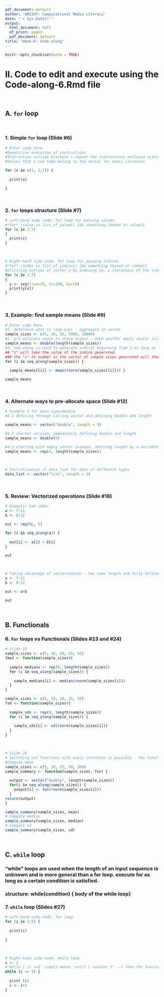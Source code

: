 ```yaml
---
pdf_document: default
author: 'NM2207: Computational Media Literacy'
date: "`r Sys.Date()`"
output:
  html_document: null
  df_print: paged
  pdf_document: default
title: "Week-6: Code-along"
---
```


```r
knitr::opts_chunk$set(echo = TRUE)
```

# II. Code to edit and execute using the Code-along-6.Rmd file 
<br>

## A. `for` loop
<br>

### 1. Simple `for` loop (Slide #6)

```r
# Enter code here
#Repetitive execution of instructions 
#Instruction outside brackets = repeat the instructions enclosed within the brackets *for*
#Values that x can take belong to the vector for every iteration

for (x in c(1, 2,7)) {
  
  print(x)

}
```
<br>

### 2. `for` loops structure (Slide #7)

```r
# Left-hand side code: for loop for passing values
#*for* (value in list_of_values) {do something (based on value)}
for (x in 1:7)
{
  print(x)
}

```
<br>
```r
# Right-hand side code: for loop for passing indices
#*for* (index in list_of_indices) {do something (based on index)}
#eliciting entries of vector y by indexing ie. x iterations of the index seq y
for (x in 1:7)
{
  y <- seq(from=10, to=100, by=10)
  print(y[x])
}
```
<br>

### 3. Example: find sample means (Slide #9)

```r
# Enter code here
#1. determine what to loop over - aggregate in vector
sample_sizes <- c(5, 10, 20, 5000, 10000)
#2. pre-allocate space to store output - need another empty vector initialized to hold vector that is same length as sample_sizes vector [since ratio of sample : mean is 1:1]
sample_means <- double(length(sample_sizes))
#3. seq_along is used to generate indices beginning from 1 as long as the length of the vector. 
## "i" will take the value of the indice generated.
### the "i"-th number in the vector of sample sizes generated will then be passed through the function to get its sample mean and be stored in the sample mean vector
for (i in seq_along(sample_sizes)) {
  
  sample_means[[i]] <- mean(rnorm(sample_sizes[[i]])) }

sample_means

```
<br>

### 4. Alternate ways to pre-allocate space (Slide #12)

```r
# Example 3 for data_type=double
#4.1 defining through calling vector and defining double and length 

sample_means <- vector("double", length = 5)

#4.2 shorter version, immediately defining double and length
sample_means <- double(5)

#4.3 starting with empty vector instead, defining length by a variable
sample_means <- rep(0, length(sample_sizes))

```
<br>

```r
# Initialisation of data_list for data of different types
data_list <- vector("list", length = 5)
```
<br>

### 5. Review: Vectorized operations (Slide #18)

```r
# Example: bad idea!
a <- 7:11
b <- 8:12

out <- rep(0L, 5)

for (i in seq_along(a)) {
  
  out[i] <- a[i] + b[i]
}

out

```
<br>

```r
# Taking advantage of vectorization - two same length and fully defined vectors
a <- 7:11
b <- 8:12

out <- a+b

out
```
<br>

## B. Functionals

### 6. `for` loops vs Functionals (Slides #23 and #24)

```r
# Slide 23
sample_sizes <- c(5, 10, 20, 25, 50)
fmed <- function(sample_sizes){
  
  sample_medians <- rep(0, length(sample_sizes))
  for (i in seq_along(sample_sizes)) {
    
    sample_medians[i] <- median(rnorm(sample_sizes[i]))
  }
}

sample_sizes <- c(5, 10, 20, 25, 50)
fsd <- function(sample_sizes){
  
  sample_sds <- rep(0, length(sample_sizes))
  for (i in seq_along(sample_sizes)) {
    
    sample_sds[i] <- sd(rnorm(sample_sizes[i]))
  }
}

```
<br>

```r
# Slide 24
# Switching out functions with every iteration is possible - the function is passed as an argument or input to another (functionals)
#Compute mean
sample_sizes <- c(5, 10, 25, 50, 200)
sample_summary <- function(sample_sizes, fun) {
  
  output <- vector("double", length(sample_sizes))
  for(i in seq_along(sample_sizes)) {
    output[i] <- fun(rnorm(sample_sizes[i]))
  }
return(output)
}

sample_summary(sample_sizes, mean)
# Compute median
sample_summary(sample_sizes, median)
# Compute sd
sample_summary(sample_sizes, sd)
```
<br>

## C. `while` loop
### "while" loops are used when the length of an input sequence is unknown and is more general than a for loop. execute for as long as a certain condition is satisfied.
### structure: while(condition) { body of the while loop}
### 7. `while` loop (Slides #27)

```r
# Left-hand side code: for loop
for (i in 1:5) {
  
  print(i)
  
}

```
<br>

```r
# Right-hand side code: while loop
i <- 1
#'While i is <=5' simply means 'until i reaches 5' --> then the function adds 1 to i to manually go through the sequence
while (i <= 5) {
  
  print (i)
  i <- i+1
}
```
<br>


